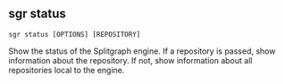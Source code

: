 
## sgr status

```sgr status [OPTIONS] [REPOSITORY]```

Show the status of the Splitgraph engine. If a repository is passed, show information about
the repository. If not, show information about all repositories local to the engine.
